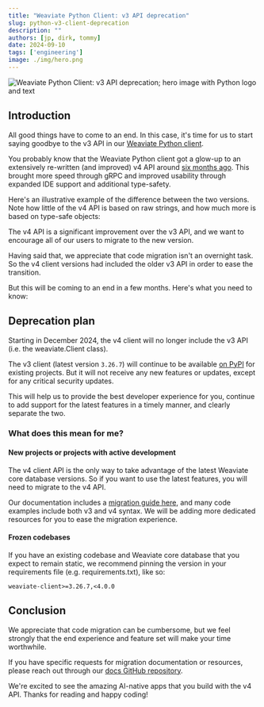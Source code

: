 ```yaml
---
title: "Weaviate Python Client: v3 API deprecation"
slug: python-v3-client-deprecation
description: ""
authors: [jp, dirk, tommy]
date: 2024-09-10
tags: ['engineering']
image: ./img/hero.png
---
```



![Weaviate Python Client: v3 API deprecation; hero image with Python logo and text](./img/hero.png)

## Introduction

All good things have to come to an end. In this case, it's time for us to start saying goodbye to the v3 API in our [Weaviate Python client](/developers/weaviate/client-libraries/python).

You probably know that the Weaviate Python client got a glow-up to an extensively re-written (and improved) v4 API around [six months ago](/blog/py-client-v4-release). This brought more speed through gRPC and improved usability through expanded IDE support and additional type-safety.

Here's an illustrative example of the difference between the two versions. Note how little of the v4 API is based on raw strings, and how much more is based on type-safe objects:

<Tabs groupId="languages">
  <TabItem value="py" label="Python Client v4">
    <FilteredTextBlock
      text={PyCode}
      startMarker="# START SetVectorIndexParams"
      endMarker="# END SetVectorIndexParams"
      language="py"
    />
  </TabItem>

  <TabItem value="py3" label="Python Client v3">
    <FilteredTextBlock
      text={PyCodeV3}
      startMarker="# START SetVectorIndexParams"
      endMarker="# END SetVectorIndexParams"
      language="pyv3"
    />
  </TabItem>
</Tabs>

The v4 API is a significant improvement over the v3 API, and we want to encourage all of our users to migrate to the new version.

Having said that, we appreciate that code migration isn't an overnight task. So the v4 client versions had included the older v3 API in order to ease the transition.

But this will be coming to an end in a few months. Here's what you need to know:

## Deprecation plan

Starting in December 2024, the v4 client will no longer include the v3 API (i.e. the weaviate.Client class).

The v3 client (latest version `3.26.7`) will continue to be available [on PyPI](https://pypi.org/project/weaviate-client/3.26.7/) for existing projects. But it will not receive any new features or updates, except for any critical security updates.

This will help us to provide the best developer experience for you, continue to add support for the latest features in a timely manner, and clearly separate the two.

### What does this mean for me?

#### New projects or projects with active development

The v4 client API is the only way to take advantage of the latest Weaviate core database versions. So if you want to use the latest features, you will need to migrate to the v4 API.

Our documentation includes a [migration guide here](/developers/weaviate/client-libraries/python/v3_v4_migration), and many code examples include both v3 and v4 syntax. We will be adding more dedicated resources for you to ease the migration experience.

#### Frozen codebases

If you have an existing codebase and Weaviate core database that you expect to remain static, we recommend pinning the version in your requirements file (e.g. requirements.txt), like so:

```shell
weaviate-client>=3.26.7,<4.0.0
```

## Conclusion

We appreciate that code migration can be cumbersome, but we feel strongly that the end experience and feature set will make your time worthwhile.

If you have specific requests for migration documentation or resources, please reach out through our [docs GitHub repository](https://github.com/weaviate/weaviate-io/issues).

We're excited to see the amazing AI-native apps that you build with the v4 API. Thanks for reading and happy coding!


<WhatNext />
